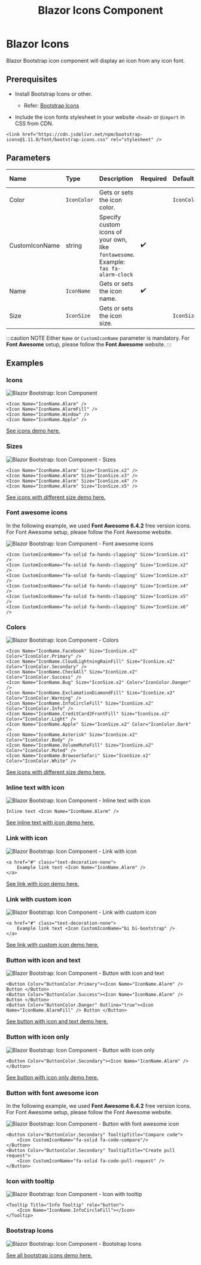﻿---
title: Blazor Icons Component
description: Use Blazor Bootstrap tooltip component to add custom tooltips to your web pages.
image: https://i.imgur.com/8HcjpiK.png

sidebar_label: Icons
sidebar_position: 1
---


# Blazor Icons

Blazor Bootstrap icon component will display an icon from any icon font.

<CarbonAd />

## Prerequisites

- Install Bootstrap Icons or other.
  - Refer: [Bootstrap Icons](https://icons.getbootstrap.com/)

- Include the icon fonts stylesheet in your website `<head>` or `@import` in CSS from CDN.
```
<link href="https://cdn.jsdelivr.net/npm/bootstrap-icons@1.11.0/font/bootstrap-icons.css" rel="stylesheet" />
```

## Parameters

| Name | Type | Description | Required | Default | Added Version |
|:--|:--|:--|:--|:--|:--|
| Color | `IconColor` | Gets or sets the icon color. | | `IconColor.None` | 1.9.0 |
| CustomIconName | string | Specify custom icons of your own, like `fontawesome`. Example: `fas fa-alarm-clock` | ✔️ | | 1.0.0 |
| Name | `IconName` | Gets or sets the icon name. | ✔️ | | 1.0.0 |
| Size | `IconSize` | Gets or sets the icon size. | | `IconSize.None` | 1.0.0 |

:::caution NOTE
Either `Name` or `CustomIconName` parameter is mandatory. For **Font Awesome** setup, please follow the **Font Awesome** website.
:::

## Examples

### Icons

<img src="https://i.imgur.com/WClg4kQ.jpg" alt="Blazor Bootstrap: Icon Component" />

```cshtml {} showLineNumbers
<Icon Name="IconName.Alarm" />
<Icon Name="IconName.AlarmFill" />
<Icon Name="IconName.Window" />
<Icon Name="IconName.Apple" />
```
[See icons demo here.](https://demos.blazorbootstrap.com/icons#examples)

### Sizes

<img src="https://i.imgur.com/ko7c6k3.jpg" alt="Blazor Bootstrap: Icon Component - Sizes" />

```cshtml {} showLineNumbers
<Icon Name="IconName.Alarm" Size="IconSize.x2" />
<Icon Name="IconName.Alarm" Size="IconSize.x3" />
<Icon Name="IconName.Alarm" Size="IconSize.x4" />
<Icon Name="IconName.Alarm" Size="IconSize.x5" />
```
[See icons with different size demo here.](https://demos.blazorbootstrap.com/icons#sizes)

### Font awesome icons

In the following example, we used **Font Awesome 6.4.2** free version icons. For Font Awesome setup, please follow the Font Awesome website.

<img src="https://i.imgur.com/aUuJE34.png" alt="Blazor Bootstrap: Icon Component - Font awesome icons" />

```cshtml {} showLineNumbers
<Icon CustomIconName="fa-solid fa-hands-clapping" Size="IconSize.x1" />
<Icon CustomIconName="fa-solid fa-hands-clapping" Size="IconSize.x2" />
<Icon CustomIconName="fa-solid fa-hands-clapping" Size="IconSize.x3" />
<Icon CustomIconName="fa-solid fa-hands-clapping" Size="IconSize.x4" />
<Icon CustomIconName="fa-solid fa-hands-clapping" Size="IconSize.x5" />
<Icon CustomIconName="fa-solid fa-hands-clapping" Size="IconSize.x6" />
```

### Colors

<img src="https://i.imgur.com/pUutAt8.png" alt="Blazor Bootstrap: Icon Component - Colors" />

```cshtml {} showLineNumbers
<Icon Name="IconName.Facebook" Size="IconSize.x2" Color="IconColor.Primary" />
<Icon Name="IconName.CloudLightningRainFill" Size="IconSize.x2" Color="IconColor.Secondary" />
<Icon Name="IconName.CheckAll" Size="IconSize.x2" Color="IconColor.Success" />
<Icon Name="IconName.Bug" Size="IconSize.x2" Color="IconColor.Danger" />
<Icon Name="IconName.ExclamationDiamondFill" Size="IconSize.x2" Color="IconColor.Warning" />
<Icon Name="IconName.InfoCircleFill" Size="IconSize.x2" Color="IconColor.Info" />
<Icon Name="IconName.CreditCard2FrontFill" Size="IconSize.x2" Color="IconColor.Light" />
<Icon Name="IconName.Apple" Size="IconSize.x2" Color="IconColor.Dark" />
<Icon Name="IconName.Asterisk" Size="IconSize.x2" Color="IconColor.Body" />
<Icon Name="IconName.VolumeMuteFill" Size="IconSize.x2" Color="IconColor.Muted" />
<Icon Name="IconName.BrowserSafari" Size="IconSize.x2" Color="IconColor.White" />
```
[See icons with different size demo here.](https://demos.blazorbootstrap.com/icons#colors)

### Inline text with icon

<img src="https://i.imgur.com/eNKFAKg.jpg" alt="Blazor Bootstrap: Icon Component - Inline text with icon" />

```cshtml {} showLineNumbers
Inline text <Icon Name="IconName.Alarm" />
```
[See inline text with icon demo here.](https://demos.blazorbootstrap.com/icons#inline-text-with-icon)

### Link with icon

<img src="https://i.imgur.com/pDpv29z.jpg" alt="Blazor Bootstrap: Icon Component - Link with icon" />

```cshtml {} showLineNumbers
<a href="#" class="text-decoration-none">
    Example link text <Icon Name="IconName.Alarm" />
</a>
```
[See link with icon demo here.](https://demos.blazorbootstrap.com/icons#link-with-icon)

### Link with custom icon

<img src="https://i.imgur.com/KNFvgiS.jpg" alt="Blazor Bootstrap: Icon Component - Link with custom icon" />

```cshtml {} showLineNumbers
<a href="#" class="text-decoration-none">
    Example link text <Icon CustomIconName="bi bi-bootstrap" />
</a>
```
[See link with custom icon demo here.](https://demos.blazorbootstrap.com/icons#link-with-custom-icon)

### Button with icon and text

<img src="https://i.imgur.com/Pkzbm1Q.jpg" alt="Blazor Bootstrap: Icon Component - Button with icon and text" />

```cshtml {} showLineNumbers
<Button Color="ButtonColor.Primary"><Icon Name="IconName.Alarm" /> Button </Button>
<Button Color="ButtonColor.Success"><Icon Name="IconName.Alarm" /> Button </Button>
<Button Color="ButtonColor.Danger" Outline="true"><Icon Name="IconName.AlarmFill" /> Button </Button>
```
[See button with icon and text demo here.](https://demos.blazorbootstrap.com/icons#button-with-icon-and-text)

### Button with icon only

<img src="https://i.imgur.com/3WClQmS.jpg" alt="Blazor Bootstrap: Icon Component - Button with icon only" />

```cshtml {} showLineNumbers
<Button Color="ButtonColor.Secondary"><Icon Name="IconName.Alarm" /></Button>
```
[See button with icon only demo here.](https://demos.blazorbootstrap.com/icons#button-with-icon-only)

### Button with font awesome icon

In the following example, we used **Font Awesome 6.4.2** free version icons. For Font Awesome setup, please follow the Font Awesome website.

<img src="https://i.imgur.com/GWppafv.png" alt="Blazor Bootstrap: Icon Component - Button with font awesome icon" />

```cshtml {} showLineNumbers
<Button Color="ButtonColor.Secondary" TooltipTitle="Compare code">
    <Icon CustomIconName="fa-solid fa-code-compare"/>
</Button>
<Button Color="ButtonColor.Secondary" TooltipTitle="Create pull request">
    <Icon CustomIconName="fa-solid fa-code-pull-request" />
</Button>
```

### Icon with tooltip

<img src="https://i.imgur.com/OwfxRXn.png" alt="Blazor Bootstrap: Icon Component - Icon with tooltip" />

```cshtml {} showLineNumbers
<Tooltip Title="Info Tooltip" role="button">
    <Icon Name="IconName.InfoCircleFill"></Icon>
</Tooltip>
```

### Bootstrap Icons

<img src="https://i.imgur.com/8HcjpiK.png" alt="Blazor Bootstrap: Icon Component - Bootstrap Icons" />

[See all bootstrap icons demo here.](https://demos.blazorbootstrap.com/icons#bootstrap-icons)